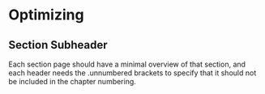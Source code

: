 # Optimizing {.unnumbered}

## Section Subheader {.unnumbered}

Each section page should have a minimal overview of that section, and each header needs the .unnumbered brackets to specify that it should not be included in the chapter numbering.
